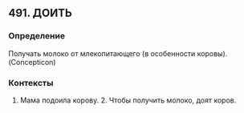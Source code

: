 ## 491. ДОИТЬ
### Определение
Получать молоко от млекопитающего (в особенности коровы). (Concepticon)

### Контексты
1. Мама подоила корову. 2. Чтобы получить молоко, доят коров.

